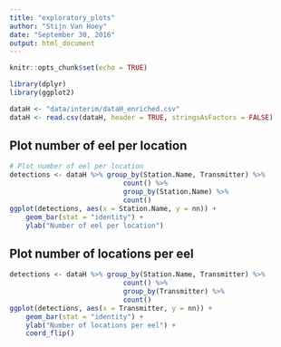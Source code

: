 ```yaml
---
title: "exploratory_plots"
author: "Stijn Van Hoey"
date: "September 30, 2016"
output: html_document
---
```


```r
knitr::opts_chunk$set(echo = TRUE)
```

```r
library(dplyr)
library(ggplot2)

dataH <- "data/interim/dataH_enriched.csv"
dataH <- read.csv(dataH, header = TRUE, stringsAsFactors = FALSE)
```

## Plot number of eel per location

```r
# Plot number of eel per location
detections <- dataH %>% group_by(Station.Name, Transmitter) %>%
                            count() %>% 
                            group_by(Station.Name) %>% 
                            count()
ggplot(detections, aes(x = Station.Name, y = nn)) + 
    geom_bar(stat = "identity") + 
    ylab("Number of eel per location")

```

## Plot number of locations per eel

```r
detections <- dataH %>% group_by(Station.Name, Transmitter) %>%
                            count() %>% 
                            group_by(Transmitter) %>% 
                            count()
ggplot(detections, aes(x = Transmitter, y = nn)) + 
    geom_bar(stat = "identity") + 
    ylab("Number of locations per eel") +
    coord_flip()
```






